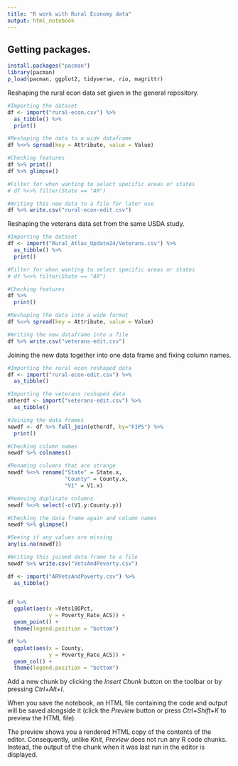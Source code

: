 ```yaml
---
title: "R work with Rural Economy data"
output: html_notebook
---
```


## Getting packages.

```r
install.packages("pacman")
library(pacman)
p_load(pacman, ggplot2, tidyverse, rio, magrittr)
```

Reshaping the rural econ data set given in the general repository.

```r
#Importing the dataset
df <- import("rural-econ.csv") %>%
  as_tibble() %>%
  print()

#Reshaping the data to a wide dataframe
df %<>% spread(key = Attribute, value = Value)

#Checking features
df %>% print()
df %>% glimpse()

#Filter for when wanting to select specific areas or states
# df %<>% filter(State == "AR")

#Writing this new data to a file for later use
df %>% write.csv("rural-econ-edit.csv")
```

Reshaping the veterans data set from the same USDA study.

```r
#Importing the dataset
df <- import("Rural_Atlas_Update24/Veterans.csv") %>%
  as_tibble() %>%
  print()

#Filter for when wanting to select specific areas or states
# df %<>% filter(State == "AR")

#Checking features
df %>%
  print()

#Reshaping the data into a wide format
df %<>% spread(key = Attribute, value = Value)

#Writing the new dataframe into a file
df %>% write.csv("veterans-edit.csv")
```

Joining the new data together into one data frame and fixing column names.

```r
#Importing the rural econ reshaped data
df <- import("rural-econ-edit.csv") %>%
  as_tibble()

#Importing the veterans reshaped data
otherdf <- import("veterans-edit.csv") %>%
  as_tibble()

#Joining the data frames
newdf <- df %>% full_join(otherdf, by="FIPS") %>%
  print()

#Checking column names
newdf %>% colnames()

#Renaming columns that are strange
newdf %<>% rename("State" = State.x,
                  "County" = County.x,
                  "V1" = V1.x)

#Removing duplicate columns
newdf %<>% select(-c(V1.y:County.y))

#Checking the data frame again and column names
newdf %>% glimpse()

#Seeing if any values are missing
any(is.na(newdf))

#Writing this joined data frame to a file
newdf %>% write.csv("VetsAndPoverty.csv")

```


```r
df <- import("ARVetsAndPoverty.csv") %>%
  as_tibble()


df %>%
  ggplot(aes(x =Vets18OPct, 
             y = Poverty_Rate_ACS)) + 
  geom_point() +
  theme(legend.position = "bottom")

df %>%
  ggplot(aes(x = County,
             y = Poverty_Rate_ACS)) +
  geom_col() +
  theme(legend.position = "bottom")
```

Add a new chunk by clicking the *Insert Chunk* button on the toolbar or by pressing *Ctrl+Alt+I*.

When you save the notebook, an HTML file containing the code and output will be saved alongside it (click the *Preview* button or press *Ctrl+Shift+K* to preview the HTML file).

The preview shows you a rendered HTML copy of the contents of the editor. Consequently, unlike *Knit*, *Preview* does not run any R code chunks. Instead, the output of the chunk when it was last run in the editor is displayed.
